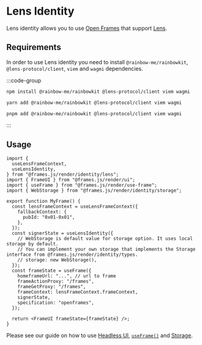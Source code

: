 # Lens Identity

Lens identity allows you to use [Open Frames](/guides/open-frames) that support [Lens](/guides/lens).

## Requirements

In order to use Lens identity you need to install `@rainbow-me/rainbowkit`, `@lens-protocol/client`, `viem` and `wagmi` dependencies.

:::code-group

```bash [npm]
npm install @rainbow-me/rainbowkit @lens-protocol/client viem wagmi
```

```bash [yarn]
yarn add @rainbow-me/rainbowkit @lens-protocol/client viem wagmi
```

```bash [pnpm]
pnpm add @rainbow-me/rainbowkit @lens-protocol/client viem wagmi
```

:::

## Usage

```tsx
import {
  useLensFrameContext,
  useLensIdentity,
} from "@frames.js/render/identity/lens";
import { FrameUI } from "@frames.js/render/ui";
import { useFrame } from "@frames.js/render/use-frame";
import { WebStorage } from "@frames.js/render/identity/storage";

export function MyFrame() {
  const lensFrameContext = useLensFrameContext({
    fallbackContext: {
      pubId: "0x01-0x01",
    },
  });
  const signerState = useLensIdentity({
    // WebStorage is default value for storage option. It uses local storage by default.
    // You can implement your own storage that implements the Storage interface from @frames.js/render/identity/types.
    // storage: new WebStorage(),
  });
  const frameState = useFrame({
    homeframeUrl: "...", // url to frame
    frameActionProxy: "/frames",
    frameGetProxy: "/frames",
    frameContext: lensFrameContext.frameContext,
    signerState,
    specification: "openframes",
  });

  return <FrameUI frameState={frameState} />;
}
```

Please see our guide on how to use [Headless UI](/reference/render/headless-ui), [`useFrame()`](/reference/render/use-frame) and [Storage](/reference/render/identity/storage).
